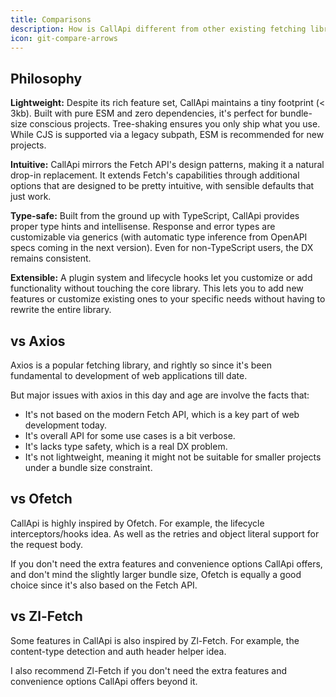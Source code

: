 ```yaml
---
title: Comparisons
description: How is CallApi different from other existing fetching libraries?
icon: git-compare-arrows
---
```


## Philosophy

**Lightweight:** Despite its rich feature set, CallApi maintains a tiny footprint (< 3kb). Built with pure ESM and zero dependencies, it's perfect for bundle-size conscious projects. Tree-shaking ensures you only ship what you use. While CJS is supported via a legacy subpath, ESM is recommended for new projects.

**Intuitive:** CallApi mirrors the Fetch API's design patterns, making it a natural drop-in replacement. It extends Fetch's capabilities through additional options that are designed to be pretty intuitive, with sensible defaults that just work.

**Type-safe:** Built from the ground up with TypeScript, CallApi provides proper type hints and intellisense. Response and error types are customizable via generics (with automatic type inference from OpenAPI specs coming in the next version). Even for non-TypeScript users, the DX remains consistent.

**Extensible:** A plugin system and lifecycle hooks let you customize or add functionality without touching the core library. This lets you to add new features or customize existing ones to your specific needs without having to rewrite the entire library.

## vs Axios

Axios is a popular fetching library, and rightly so since it's been fundamental to development of web applications till date.

But major issues with axios in this day and age are involve the facts that:

- It's not based on the modern Fetch API, which is a key part of web development today.
- It's overall API for some use cases is a bit verbose.
- It's lacks type safety, which is a real DX problem.
- It's not lightweight, meaning it might not be suitable for smaller projects under a bundle size constraint.

## vs Ofetch

CallApi is highly inspired by Ofetch. For example, the lifecycle interceptors/hooks idea. As well as the retries and object literal support for the request body.

If you don't need the extra features and convenience options CallApi offers, and don't mind the slightly larger bundle size, Ofetch is equally a good choice since it's also based on the Fetch API.

## vs Zl-Fetch

Some features in CallApi is also inspired by Zl-Fetch. For example, the content-type detection and auth header helper idea.

I also recommend Zl-Fetch if you don't need the extra features and convenience options CallApi offers beyond it.
